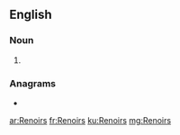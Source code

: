 ==English==

===Noun===
{{head|en|noun plural form}}

# {{plural of|Renoir|lang=en}}

===Anagrams===
* {{l|en|ironers}}

[[ar:Renoirs]]
[[fr:Renoirs]]
[[ku:Renoirs]]
[[mg:Renoirs]]